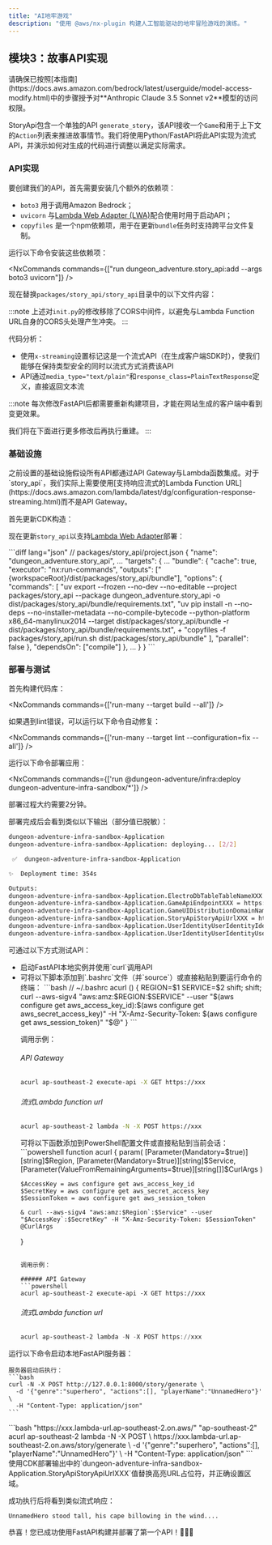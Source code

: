 ```yaml
---
title: "AI地牢游戏"
description: "使用 @aws/nx-plugin 构建人工智能驱动的地牢冒险游戏的演练。"
---
```






## 模块3：故事API实现

<Aside type="caution">
请确保已按照[本指南](https://docs.aws.amazon.com/bedrock/latest/userguide/model-access-modify.html)中的步骤授予对**Anthropic Claude 3.5 Sonnet v2**模型的访问权限。
</Aside>

StoryApi包含一个单独的API `generate_story`，该API接收一个`Game`和用于上下文的`Action`列表来推进故事情节。我们将使用Python/FastAPI将此API实现为流式API，并演示如何对生成的代码进行调整以满足实际需求。

### API实现

要创建我们的API，首先需要安装几个额外的依赖项：

- `boto3` 用于调用Amazon Bedrock；
- `uvicorn` 与[Lambda Web Adapter (LWA)](https://github.com/awslabs/aws-lambda-web-adapter)配合使用时用于启动API；
- `copyfiles` 是一个npm依赖项，用于在更新`bundle`任务时支持跨平台文件复制。

运行以下命令安装这些依赖项：

<NxCommands commands={["run dungeon_adventure.story_api:add --args boto3 uvicorn"]} />
<InstallCommand pkg="copyfiles" dev />

现在替换`packages/story_api/story_api`目录中的以下文件内容：

<Tabs>
<TabItem label="main.py">
<E2ECode path="dungeon-adventure/3/main.py.template" lang="python" />
</TabItem>
<TabItem label="init.py">
<E2ECode path="dungeon-adventure/3/init.py.template" lang="python" />

:::note
上述对`init.py`的修改移除了CORS中间件，以避免与Lambda Function URL自身的CORS头处理产生冲突。
:::

</TabItem>
</Tabs>

代码分析：

- 使用`x-streaming`设置标记这是一个流式API（在生成客户端SDK时），使我们能够在保持类型安全的同时以流式方式消费该API
- API通过`media_type="text/plain"`和`response_class=PlainTextResponse`定义，直接返回文本流

:::note
每次修改FastAPI后都需要重新构建项目，才能在网站生成的客户端中看到变更效果。

我们将在下面进行更多修改后再执行重建。
:::

### 基础设施

<Link path="get_started/tutorials/dungeon-game/1#game-ui-infrastructure">之前设置的基础设施</Link>假设所有API都通过API Gateway与Lambda函数集成。对于`story_api`，我们实际上需要使用[支持响应流式的Lambda Function URL](https://docs.aws.amazon.com/lambda/latest/dg/configuration-response-streaming.html)而不是API Gateway。

首先更新CDK构造：

<Tabs>
<TabItem label="story-api.ts">
<E2ECode path="dungeon-adventure/3/story-api.ts.template" lang="typescript" />
</TabItem>
<TabItem label="application-stack.ts">
<E2EDiff before="dungeon-adventure/2/stacks/application-stack.ts.template" after="dungeon-adventure/3/application-stack.ts.template" lang="typescript" />
</TabItem>
</Tabs>

现在更新`story_api`以支持[Lambda Web Adapter](https://github.com/awslabs/aws-lambda-web-adapter)部署：

<Tabs>
<TabItem label="run.sh">
<E2ECode path="dungeon-adventure/3/run.sh.template" lang="bash" />
</TabItem>
<TabItem label="project.json">
```diff lang="json"
// packages/story_api/project.json
{
  "name": "dungeon_adventure.story_api",
  ...
  "targets": {
    ...
    "bundle": {
      "cache": true,
      "executor": "nx:run-commands",
      "outputs": ["{workspaceRoot}/dist/packages/story_api/bundle"],
      "options": {
        "commands": [
          "uv export --frozen --no-dev --no-editable --project packages/story_api --package dungeon_adventure.story_api -o dist/packages/story_api/bundle/requirements.txt",
          "uv pip install -n --no-deps --no-installer-metadata --no-compile-bytecode --python-platform x86_64-manylinux2014 --target dist/packages/story_api/bundle -r dist/packages/story_api/bundle/requirements.txt",
+          "copyfiles -f packages/story_api/run.sh dist/packages/story_api/bundle"
        ],
        "parallel": false
      },
      "dependsOn": ["compile"]
    },
    ...
  }
}
```
</TabItem>
</Tabs>

### 部署与测试

首先构建代码库：

<NxCommands commands={['run-many --target build --all']} />

<Aside type="tip">
如果遇到lint错误，可以运行以下命令自动修复：

<NxCommands commands={['run-many --target lint --configuration=fix --all']} />
</Aside>

运行以下命令部署应用：

<NxCommands commands={['run @dungeon-adventure/infra:deploy dungeon-adventure-infra-sandbox/*']} />

部署过程大约需要2分钟。

部署完成后会看到类似以下输出（部分值已脱敏）：

```bash
dungeon-adventure-infra-sandbox-Application
dungeon-adventure-infra-sandbox-Application: deploying... [2/2]

 ✅  dungeon-adventure-infra-sandbox-Application

✨  Deployment time: 354s

Outputs:
dungeon-adventure-infra-sandbox-Application.ElectroDbTableTableNameXXX = dungeon-adventure-infra-sandbox-Application-ElectroDbTableXXX-YYY
dungeon-adventure-infra-sandbox-Application.GameApiEndpointXXX = https://xxx.execute-api.region.amazonaws.com/prod/
dungeon-adventure-infra-sandbox-Application.GameUIDistributionDomainNameXXX = xxx.cloudfront.net
dungeon-adventure-infra-sandbox-Application.StoryApiStoryApiUrlXXX = https://xxx.lambda-url.ap-southeast-2.on.aws/
dungeon-adventure-infra-sandbox-Application.UserIdentityUserIdentityIdentityPoolIdXXX = region:xxx
dungeon-adventure-infra-sandbox-Application.UserIdentityUserIdentityUserPoolIdXXX = region_xxx
```

可通过以下方式测试API：
<ul>
<li>启动FastAPI本地实例并使用`curl`调用API</li>
<li>
<Drawer title="启用Sigv4的curl" trigger="直接使用启用sigv4的curl调用已部署API">

<Tabs>
  <TabItem label="Bash/Linux/macOS">
可将以下脚本添加到`.bashrc`文件（并`source`）或直接粘贴到要运行命令的终端：
```bash
// ~/.bashrc
acurl () {
    REGION=$1
    SERVICE=$2
    shift; shift;
    curl --aws-sigv4 "aws:amz:$REGION:$SERVICE" --user "$(aws configure get aws_access_key_id):$(aws configure get aws_secret_access_key)" -H "X-Amz-Security-Token: $(aws configure get aws_session_token)" "$@"
}
```

调用示例：

###### API Gateway
```bash
acurl ap-southeast-2 execute-api -X GET https://xxx
```

###### 流式Lambda function url
```bash
acurl ap-southeast-2 lambda -N -X POST https://xxx
```
  </TabItem>
  <TabItem label="Windows PowerShell">
可将以下函数添加到PowerShell配置文件或直接粘贴到当前会话：
```powershell
function acurl {
    param(
        [Parameter(Mandatory=$true)][string]$Region,
        [Parameter(Mandatory=$true)][string]$Service,
        [Parameter(ValueFromRemainingArguments=$true)][string[]]$CurlArgs
    )

    $AccessKey = aws configure get aws_access_key_id
    $SecretKey = aws configure get aws_secret_access_key
    $SessionToken = aws configure get aws_session_token

    & curl --aws-sigv4 "aws:amz:$Region`:$Service" --user "$AccessKey`:$SecretKey" -H "X-Amz-Security-Token: $SessionToken" @CurlArgs
}
```

调用示例：

###### API Gateway
```powershell
acurl ap-southeast-2 execute-api -X GET https://xxx
```

###### 流式Lambda function url
```powershell
acurl ap-southeast-2 lambda -N -X POST https://xxx
```
  </TabItem>
</Tabs>

</Drawer>
</li>
</ul>

<Tabs>
  <TabItem label="本地测试">
  运行以下命令启动本地FastAPI服务器：
    <NxCommands commands={["run dungeon_adventure.story_api:serve"]} />

    服务器启动后执行：
    ```bash
    curl -N -X POST http://127.0.0.1:8000/story/generate \
      -d '{"genre":"superhero", "actions":[], "playerName":"UnnamedHero"}' \
      -H "Content-Type: application/json"
    ```
  </TabItem>
  <TabItem label="已部署环境">
```bash "https://xxx.lambda-url.ap-southeast-2.on.aws/" "ap-southeast-2"
acurl ap-southeast-2 lambda -N -X POST \
  https://xxx.lambda-url.ap-southeast-2.on.aws/story/generate \
  -d '{"genre":"superhero", "actions":[], "playerName":"UnnamedHero"}' \
  -H "Content-Type: application/json"
```
    <Aside type="caution">
    使用CDK部署输出中的`dungeon-adventure-infra-sandbox-Application.StoryApiStoryApiUrlXXX`值替换高亮URL占位符，并正确设置区域。
    </Aside>
  </TabItem>
</Tabs>

成功执行后将看到类似流式响应：

```
UnnamedHero stood tall, his cape billowing in the wind....
```

恭喜！您已成功使用FastAPI构建并部署了第一个API！🎉🎉🎉